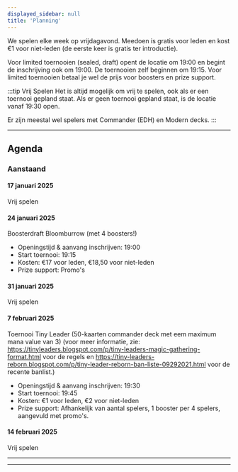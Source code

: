 ```yaml
---
displayed_sidebar: null
title: 'Planning'
---
```


We spelen elke week op vrijdagavond. Meedoen is gratis voor leden en kost €1 voor niet-leden (de eerste keer is gratis ter introductie).

Voor limited toernooien (sealed, draft) opent de locatie om 19:00 en begint de inschrijving ook om 19:00. De toernooien zelf beginnen om 19:15. Voor limited toernooien betaal je wel de prijs voor boosters en prize support.

:::tip Vrij Spelen
Het is altijd mogelijk om vrij te spelen, ook als er een toernooi gepland staat.
Als er geen toernooi gepland staat, is de locatie vanaf 19:30 open.

Er zijn meestal wel spelers met Commander (EDH) en Modern decks.
:::

---

## Agenda

### Aanstaand

#### 17 januari 2025

Vrij spelen

#### 24 januari 2025

Boosterdraft Bloomburrow (met 4 boosters!)

- Openingstijd & aanvang inschrijven: 19:00
- Start toernooi: 19:15
- Kosten: €17 voor leden, €18,50 voor niet-leden
- Prize support: Promo's

#### 31 januari 2025

Vrij spelen

#### 7 februari 2025

Toernooi Tiny Leader (50-kaarten commander deck met eem maximum mana value van 3) (voor meer informatie, zie: https://tinyleaders.blogspot.com/p/tiny-leaders-magic-gathering-format.html voor de regels en https://tiny-leaders-reborn.blogspot.com/p/tiny-leader-reborn-ban-liste-09292021.html voor de recente banlist.)

- Openingstijd & aanvang inschrijven: 19:30
- Start toernooi: 19:45
- Kosten: €1 voor leden, €2 voor niet-leden
- Prize support: Afhankelijk van aantal spelers, 1 booster per 4 spelers, aangevuld met promo's.

#### 14 februari 2025

Vrij spelen


<!-- - 19:00 Openingstijd & aanvang inschrijven
- 19:15 Start toernooi
- €27,50 leden (€30 niet-leden)
- Prize support: 2 boosters p.p. -->

---
---
